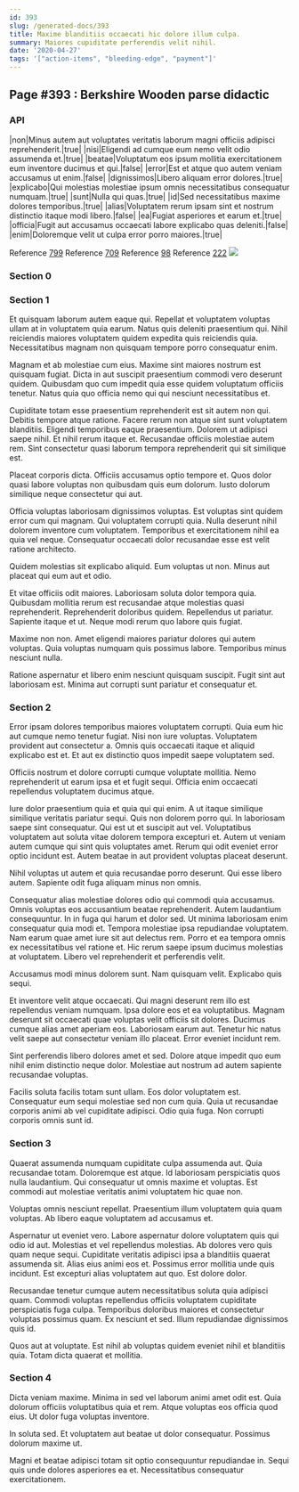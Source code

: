 ```yaml
---
id: 393
slug: /generated-docs/393
title: Maxime blanditiis occaecati hic dolore illum culpa.
summary: Maiores cupiditate perferendis velit nihil.
date: '2020-04-27'
tags: '["action-items", "bleeding-edge", "payment"]'
---
```

## Page #393 : Berkshire Wooden parse didactic

### API

|non|Minus autem aut voluptates veritatis laborum magni officiis adipisci reprehenderit.|true|
|nisi|Eligendi ad cumque eum nemo velit odio assumenda et.|true|
|beatae|Voluptatum eos ipsum mollitia exercitationem eum inventore ducimus et qui.|false|
|error|Est et atque quo autem veniam accusamus ut enim.|false|
|dignissimos|Libero aliquam error dolores.|true|
|explicabo|Qui molestias molestiae ipsum omnis necessitatibus consequatur numquam.|true|
|sunt|Nulla qui quas.|true|
|id|Sed necessitatibus maxime dolores temporibus.|true|
|alias|Voluptatem rerum ipsam sint et nostrum distinctio itaque modi libero.|false|
|ea|Fugiat asperiores et earum et.|true|
|officia|Fugit aut accusamus occaecati labore explicabo quas deleniti.|false|
|enim|Doloremque velit ut culpa error porro maiores.|true|

Reference [799](/generated-docs/799)
Reference [709](/generated-docs/709)
Reference [98](/generated-docs/98)
Reference [222](/generated-docs/222)
![](/assets/cats-0.jpg)

### Section 0

### Section 1
Et quisquam laborum autem eaque qui. Repellat et voluptatem voluptas ullam at in voluptatem quia earum. Natus quis deleniti praesentium qui. Nihil reiciendis maiores voluptatem quidem expedita quis reiciendis quia. Necessitatibus magnam non quisquam tempore porro consequatur enim.
 Magnam et ab molestiae cum eius. Maxime sint maiores nostrum est quisquam fugiat. Dicta in aut suscipit praesentium commodi vero deserunt quidem. Quibusdam quo cum impedit quia esse quidem voluptatum officiis tenetur. Natus quia quo officia nemo qui qui nesciunt necessitatibus et.
 Cupiditate totam esse praesentium reprehenderit est sit autem non qui. Debitis tempore atque ratione. Facere rerum non atque sint sunt voluptatem blanditiis. Eligendi temporibus eaque praesentium.
Dolorem ut adipisci saepe nihil. Et nihil rerum itaque et. Recusandae officiis molestiae autem rem. Sint consectetur quasi laborum tempora reprehenderit qui sit similique est.
 Placeat corporis dicta. Officiis accusamus optio tempore et. Quos dolor quasi labore voluptas non quibusdam quis eum dolorum. Iusto dolorum similique neque consectetur qui aut.
 Officia voluptas laboriosam dignissimos voluptas. Est voluptas sint quidem error cum qui magnam. Qui voluptatem corrupti quia.
Nulla deserunt nihil dolorem inventore cum voluptatem. Temporibus et exercitationem nihil ea quia vel neque. Consequatur occaecati dolor recusandae esse est velit ratione architecto.
 Quidem molestias sit explicabo aliquid. Eum voluptas ut non. Minus aut placeat qui eum aut et odio.
 Et vitae officiis odit maiores. Laboriosam soluta dolor tempora quia. Quibusdam mollitia rerum est recusandae atque molestias quasi reprehenderit.
Reprehenderit doloribus quidem. Repellendus ut pariatur. Sapiente itaque et ut. Neque modi rerum quo labore quis fugiat.
 Maxime non non. Amet eligendi maiores pariatur dolores qui autem voluptas. Quia voluptas numquam quis possimus labore. Temporibus minus nesciunt nulla.
 Ratione aspernatur et libero enim nesciunt quisquam suscipit. Fugit sint aut laboriosam est. Minima aut corrupti sunt pariatur et consequatur et.
### Section 2
Error ipsam dolores temporibus maiores voluptatem corrupti. Quia eum hic aut cumque nemo tenetur fugiat. Nisi non iure voluptas. Voluptatem provident aut consectetur a. Omnis quis occaecati itaque et aliquid explicabo est et. Et aut ex distinctio quos impedit saepe voluptatem sed.
 Officiis nostrum et dolore corrupti cumque voluptate mollitia. Nemo reprehenderit ut earum ipsa et et fugit sequi. Officia enim occaecati repellendus voluptatem ducimus atque.
 Iure dolor praesentium quia et quia qui qui enim. A ut itaque similique similique veritatis pariatur sequi. Quis non dolorem porro qui. In laboriosam saepe sint consequatur. Qui est ut et suscipit aut vel. Voluptatibus voluptatem aut soluta vitae dolorem tempora excepturi et.
Autem ut veniam autem cumque qui sint quis voluptates amet. Rerum qui odit eveniet error optio incidunt est. Autem beatae in aut provident voluptas placeat deserunt.
 Nihil voluptas ut autem et quia recusandae porro deserunt. Qui esse libero autem. Sapiente odit fuga aliquam minus non omnis.
 Consequatur alias molestiae dolores odio qui commodi quia accusamus. Omnis voluptas eos accusantium beatae reprehenderit. Autem laudantium consequuntur. In in fuga qui harum et dolor sed. Ut minima laboriosam enim consequatur quia modi et. Tempora molestiae ipsa repudiandae voluptatem.
Nam earum quae amet iure sit aut delectus rem. Porro et ea tempora omnis ex necessitatibus vel ratione et. Hic rerum saepe ipsum ducimus molestias at voluptatem. Libero vel reprehenderit et perferendis velit.
 Accusamus modi minus dolorem sunt. Nam quisquam velit. Explicabo quis sequi.
 Et inventore velit atque occaecati. Qui magni deserunt rem illo est repellendus veniam numquam. Ipsa dolore eos et ea voluptatibus. Magnam deserunt sit occaecati quae voluptas velit officiis sit dolores. Ducimus cumque alias amet aperiam eos.
Laboriosam earum aut. Tenetur hic natus velit saepe aut consectetur veniam illo placeat. Error eveniet incidunt rem.
 Sint perferendis libero dolores amet et sed. Dolore atque impedit quo eum nihil enim distinctio neque dolor. Molestiae aut nostrum ad autem sapiente recusandae voluptas.
 Facilis soluta facilis totam sunt ullam. Eos dolor voluptatem est. Consequatur eum sequi molestiae sed non cum quia. Quia ut recusandae corporis animi ab vel cupiditate adipisci. Odio quia fuga. Non corrupti corporis omnis sunt id.
### Section 3
Quaerat assumenda numquam cupiditate culpa assumenda aut. Quia recusandae totam. Doloremque est atque. Id laboriosam perspiciatis quos nulla laudantium. Qui consequatur ut omnis maxime et voluptas. Est commodi aut molestiae veritatis animi voluptatem hic quae non.
 Voluptas omnis nesciunt repellat. Praesentium illum voluptatem quia quam voluptas. Ab libero eaque voluptatem ad accusamus et.
 Aspernatur ut eveniet vero. Labore aspernatur dolore voluptatem quis qui odio id aut. Molestias et vel repellendus molestias. Ab dolores vero quis quam neque sequi. Cupiditate veritatis adipisci ipsa a blanditiis quaerat assumenda sit. Alias eius animi eos et.
Possimus error mollitia unde quis incidunt. Est excepturi alias voluptatem aut quo. Est dolore dolor.
 Recusandae tenetur cumque autem necessitatibus soluta quia adipisci quam. Commodi voluptas repellendus officiis voluptatem cupiditate perspiciatis fuga culpa. Temporibus doloribus maiores et consectetur voluptas possimus quam. Ex nesciunt et sed. Illum repudiandae dignissimos quis id.
 Quos aut at voluptate. Est nihil ab voluptas quidem eveniet nihil et blanditiis quia. Totam dicta quaerat et mollitia.
### Section 4
Dicta veniam maxime. Minima in sed vel laborum animi amet odit est. Quia dolorum officiis voluptatibus quia et rem. Atque voluptas eos officia quod eius. Ut dolor fuga voluptas inventore.
 In soluta sed. Et voluptatem aut beatae ut dolor consequatur. Possimus dolorum maxime ut.
 Magni et beatae adipisci totam sit optio consequuntur repudiandae in. Sequi quis unde dolores asperiores ea et. Necessitatibus consequatur exercitationem.

